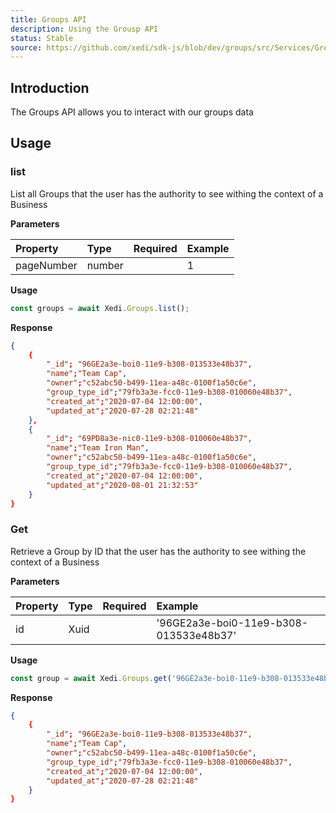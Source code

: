 ```yaml
---
title: Groups API
description: Using the Grousp API
status: Stable
source: https://github.com/xedi/sdk-js/blob/dev/groups/src/Services/Groups.ts
---
```



## Introduction

The Groups API allows you to interact with our groups data

## Usage

### list

List all Groups that the user has the authority to see withing the context of a Business

**Parameters**

| Property | Type | Required | Example |
| :-- | :-- | :-: | :-- |
| pageNumber | number |  | 1 |

**Usage**

```javascript
const groups = await Xedi.Groups.list();
```

**Response**
```json
{
    {
        "_id"; "96GE2a3e-boi0-11e9-b308-013533e48b37",
        "name";"Team Cap",
        "owner";"c52abc50-b499-11ea-a48c-0100f1a50c6e",
        "group_type_id";"79fb3a3e-fcc0-11e9-b308-010060e48b37",
        "created_at";"2020-07-04 12:00:00",
        "updated_at";"2020-07-28 02:21:48"
    },
    {
        "_id"; "69PD8a3e-nic0-11e9-b308-010060e48b37",
        "name";"Team Iron Man",
        "owner";"c52abc50-b499-11ea-a48c-0100f1a50c6e",
        "group_type_id";"79fb3a3e-fcc0-11e9-b308-010060e48b37",
        "created_at";"2020-07-04 12:00:00",
        "updated_at";"2020-08-01 21:32:53"
    }
}
```

### Get

Retrieve a Group by ID that the user has the authority to see withing the context of a Business

**Parameters**

| Property | Type | Required | Example |
| :-- | :-- | :-: | :-- |
| id | Xuid | <CheckIcon color="green.5"/> | '96GE2a3e-boi0-11e9-b308-013533e48b37' |

**Usage**

```javascript
const group = await Xedi.Groups.get('96GE2a3e-boi0-11e9-b308-013533e48b37');
```

**Response**
```json
{
    {
        "_id"; "96GE2a3e-boi0-11e9-b308-013533e48b37",
        "name";"Team Cap",
        "owner";"c52abc50-b499-11ea-a48c-0100f1a50c6e",
        "group_type_id";"79fb3a3e-fcc0-11e9-b308-010060e48b37",
        "created_at";"2020-07-04 12:00:00",
        "updated_at";"2020-07-28 02:21:48"
    }
}
```
<Flash>
    <GithubIssue issue-id="73"/>
</Flash>